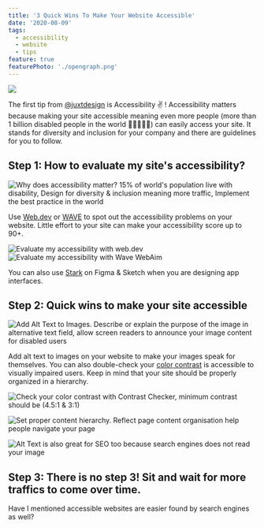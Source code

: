 ```yaml
---
title: '3 Quick Wins To Make Your Website Accessible'
date: '2020-08-09'
tags:
  - accessibility
  - website
  - tips
feature: true
featurePhoto: './opengraph.png'
---
```


![](./opengraph.png)

The first tip from [@juxtdesign](https://instagram.com/juxtdesignco) is Accessibility ✌️ ! Accessibility matters because making your site accessible meaning even more people (more than 1 billion disabled people in the world 🧑‍🦯🧏🧑‍🦽) can easily access your site. It stands for diversity and inclusion for your company and there are guidelines for you to follow.

## Step 1: How to evaluate my site's accessibility?

![Why does accessibility matter? 15% of world's population live with disability, Design for diversity & inclusion meaning more traffic, Implement the best practice in the world](./20200809-Accessibility-02.png)

Use [Web.dev](https://web.dev) or [WAVE](https://wave.webaim.org) to spot out the accessibility problems on your website. Little effort to your site can make your accessibility score up to 90+.

![Evaluate my accessibility with web.dev](./20200809-Accessibility-03.png) ![Evaluate my accessibility with Wave WebAim](./20200809-Accessibility-04.png)

You can also use [Stark](https://getstark.co) on Figma & Sketch when you are designing app interfaces.

## Step 2: Quick wins to make your site accessible

![Add Alt Text to Images. Describe or explain the purpose of the image in alternative text field, allow screen readers to announce your image content for disabled users](./20200809-Accessibility-05.png)

Add alt text to images on your website to make your images speak for themselves. You can also double-check your [color contrast](https://coolors.co/contrast-checker) is accessible to visually impaired users. Keep in mind that your site should be properly organized in a hierarchy.

![Check your color contrast with Contrast Checker, minimum contrast should be (4.5:1 & 3:1)](./20200809-Accessibility-07.png)

![Set proper content hierarchy. Reflect page content organisation help people navigate your page](./20200809-Accessibility-08.png)

![Alt Text is also great for SEO too because search engines does not read your image](./20200812-GoodProduct-FairBilling-03.png)

## Step 3: There is no step 3! Sit and wait for more traffics to come over time.

Have I mentioned accessible websites are easier found by search engines as well?
